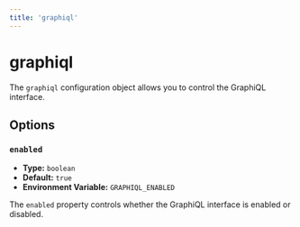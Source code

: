 ```yaml
---
title: 'graphiql'
---
```


# graphiql

The `graphiql` configuration object allows you to control the GraphiQL interface.

## Options

### `enabled`

- **Type:** `boolean`
- **Default:** `true`
- **Environment Variable:** `GRAPHIQL_ENABLED`

The `enabled` property controls whether the GraphiQL interface is enabled or disabled.
